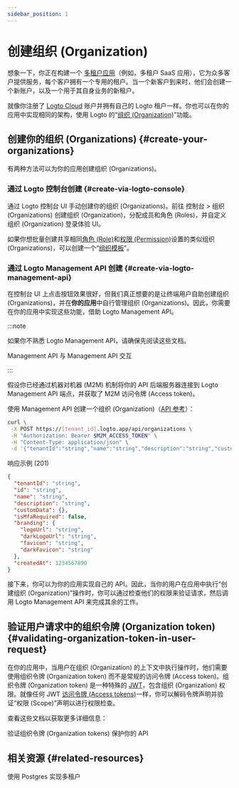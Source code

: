 ```yaml
---
sidebar_position: 1
---
```


# 创建组织 (Organization)

想象一下，你正在构建一个 [多租户应用](https://auth.wiki/multi-tenancy)（例如，多租户 SaaS 应用），它为众多客户提供服务，每个客户拥有一个专用的租户。当一个新客户到来时，他们会创建一个新账户，以及一个用于其自身业务的新租户。

就像你注册了 [Logto Cloud](https://cloud.logto.io/) 账户并拥有自己的 Logto 租户一样。你也可以在你的应用中实现相同的架构，使用 Logto 的“[组织 (Organization)](/organizations)”功能。

## 创建你的组织 (Organizations) \{#create-your-organizations}

有两种方法可以为你的应用创建组织 (Organizations)。

### 通过 Logto 控制台创建 \{#create-via-logto-console}

通过 Logto 控制台 UI 手动创建你的组织 (Organizations)。前往 <CloudLink to="/organizations">控制台 > 组织 (Organizations)</CloudLink> 创建组织 (Organization)，分配成员和角色 (Roles)，并自定义组织 (Organization) 登录体验 UI。

如果你想批量创建共享相同[角色 (Role)](/authorization/organization-template/configure-organization-template#create-organization-role)和[权限 (Permission)](/authorization/organization-template/configure-organization-template#create-organization-permission)设置的类似组织 (Organizations)，可以创建一个“[组织模板](/authorization/organization-template)”。

### 通过 Logto Management API 创建 \{#create-via-logto-management-api}

在控制台 UI 上点击按钮效果很好，但我们真正想要的是让终端用户自助创建组织 (Organizations)，并在**你的应用**中自行管理组织 (Organizations)。因此，你需要在你的应用中实现这些功能，借助 Logto Management API。

:::note

如果你不熟悉 Logto Management API，请确保先阅读这些文档。

<Url href="/concepts/core-service/#management-api">Management API</Url>
<Url href="/integrate-logto/interact-with-management-api">与 Management API 交互</Url>

:::

假设你已经通过机器对机器 (M2M) 机制将你的 API 后端服务器连接到 Logto Management API 端点，并获取了 M2M 访问令牌 (Access token)。

使用 Management API 创建一个组织 (Organization)（[API 参考](https://openapi.logto.io/operation/operation-createorganization)）：

```bash
curl \
 -X POST https://[tenant_id].logto.app/api/organizations \
 -H "Authorization: Bearer $M2M_ACCESS_TOKEN" \
 -H "Content-Type: application/json" \
 -d '{"tenantId":"string","name":"string","description":"string","customData":{},"isMfaRequired":false,"branding":{"logoUrl":"string","darkLogoUrl":"string","favicon":"string","darkFavicon":"string"},"createdAt":1234567890}'
```

响应示例 (201)

```json
{
  "tenantId": "string",
  "id": "string",
  "name": "string",
  "description": "string",
  "customData": {},
  "isMfaRequired": false,
  "branding": {
    "logoUrl": "string",
    "darkLogoUrl": "string",
    "favicon": "string",
    "darkFavicon": "string"
  },
  "createdAt": 1234567890
}
```

接下来，你可以为你的应用实现自己的 API。因此，当你的用户在应用中执行“创建组织 (Organization)”操作时，你可以通过检查他们的权限来验证请求，然后调用 Logto Management API 来完成其余的工作。

## 验证用户请求中的组织令牌 (Organization token) \{#validating-organization-token-in-user-request}

在你的应用中，当用户在组织 (Organization) 的上下文中执行操作时，他们需要使用组织令牌 (Organization token) 而不是常规的访问令牌 (Access token)。组织令牌 (Organization token) 是一种特殊的 [JWT](https://auth.wiki/jwt)，包含组织 (Organization) 权限。就像任何 JWT [访问令牌 (Access tokens)](https://auth.wiki/access-token)一样，你可以解码令牌声明并验证“权限 (Scope)”声明以进行权限检查。

查看这些文档以获取更多详细信息：

<Url href="/authorization/organization-template/protect-organization-resources">
  验证组织令牌 (Organization tokens)
</Url>
<Url href="/authorization/api-resources/protect-your-api">保护你的 API</Url>

## 相关资源 \{#related-resources}

<Url href="https://blog.logto.io/implement-multi-tenancy">使用 Postgres 实现多租户</Url>

